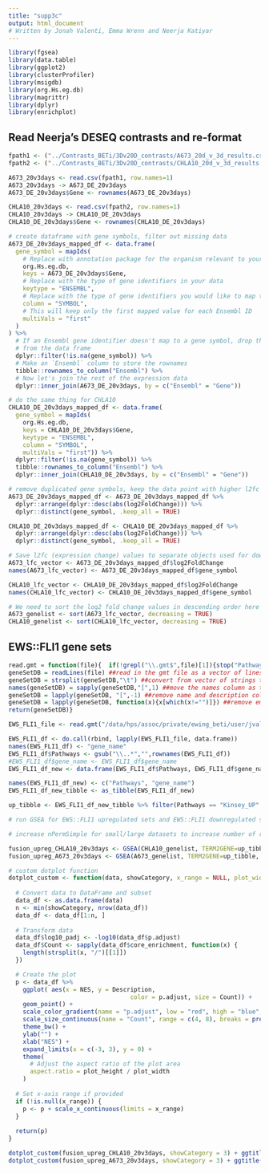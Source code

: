 ```yaml
---
title: "supp3c"
output: html_document
# Written by Jonah Valenti, Emma Wrenn and Neerja Katiyar
---
```


```r
library(fgsea)
library(data.table)
library(ggplot2)
library(clusterProfiler)
library(msigdb)
library(org.Hs.eg.db)
library(magrittr)
library(dplyr)
library(enrichplot)
```


## Read Neerja's DESEQ contrasts and re-format

```r
fpath1 <- ("../Contrasts_BETi/3Dv20D_contrasts/A673_20d_v_3d_results.csv")
fpath2 <- ("../Contrasts_BETi/3Dv20D_contrasts/CHLA10_20d_v_3d_results.csv")

A673_20v3days <- read.csv(fpath1, row.names=1)
A673_20v3days -> A673_DE_20v3days
A673_DE_20v3days$Gene <- rownames(A673_DE_20v3days)

CHLA10_20v3days <- read.csv(fpath2, row.names=1)
CHLA10_20v3days -> CHLA10_DE_20v3days
CHLA10_DE_20v3days$Gene <- rownames(CHLA10_DE_20v3days)

```


```r
# create dataframe with gene symbols, filter out missing data
A673_DE_20v3days_mapped_df <- data.frame(
  gene_symbol = mapIds(
    # Replace with annotation package for the organism relevant to your data
    org.Hs.eg.db,
    keys = A673_DE_20v3days$Gene,
    # Replace with the type of gene identifiers in your data
    keytype = "ENSEMBL",
    # Replace with the type of gene identifiers you would like to map to
    column = "SYMBOL",
    # This will keep only the first mapped value for each Ensembl ID
    multiVals = "first"
  )
) %>%
  # If an Ensembl gene identifier doesn't map to a gene symbol, drop that
  # from the data frame
  dplyr::filter(!is.na(gene_symbol)) %>%
  # Make an `Ensembl` column to store the rownames
  tibble::rownames_to_column("Ensembl") %>%
  # Now let's join the rest of the expression data
  dplyr::inner_join(A673_DE_20v3days, by = c("Ensembl" = "Gene"))

# do the same thing for CHLA10
CHLA10_DE_20v3days_mapped_df <- data.frame(
  gene_symbol = mapIds(
    org.Hs.eg.db,
    keys = CHLA10_DE_20v3days$Gene,
    keytype = "ENSEMBL",
    column = "SYMBOL",
    multiVals = "first")) %>%
  dplyr::filter(!is.na(gene_symbol)) %>%
  tibble::rownames_to_column("Ensembl") %>%
  dplyr::inner_join(CHLA10_DE_20v3days, by = c("Ensembl" = "Gene"))

```


```r
# remove duplicated gene symbols, keep the data point with higher l2fc
A673_DE_20v3days_mapped_df <- A673_DE_20v3days_mapped_df %>%
  dplyr::arrange(dplyr::desc(abs(log2FoldChange))) %>%
  dplyr::distinct(gene_symbol, .keep_all = TRUE)

CHLA10_DE_20v3days_mapped_df <- CHLA10_DE_20v3days_mapped_df %>%
  dplyr::arrange(dplyr::desc(abs(log2FoldChange))) %>%
  dplyr::distinct(gene_symbol, .keep_all = TRUE)

```


```r
# Save l2fc (expression change) values to separate objects used for downstream analysis
A673_lfc_vector <- A673_DE_20v3days_mapped_df$log2FoldChange
names(A673_lfc_vector) <- A673_DE_20v3days_mapped_df$gene_symbol

CHLA10_lfc_vector <- CHLA10_DE_20v3days_mapped_df$log2FoldChange
names(CHLA10_lfc_vector) <- CHLA10_DE_20v3days_mapped_df$gene_symbol

# We need to sort the log2 fold change values in descending order here
A673_genelist <- sort(A673_lfc_vector, decreasing = TRUE)
CHLA10_genelist <- sort(CHLA10_lfc_vector, decreasing = TRUE)

```

## EWS::FLI1 gene sets

```r
read.gmt = function(file){  if(!grepl("\\.gmt$",file)[1]){stop("Pathway information must be a .gmt file")}
geneSetDB = readLines(file) ##read in the gmt file as a vector of lines
geneSetDB = strsplit(geneSetDB,"\t") ##convert from vector of strings to a list
names(geneSetDB) = sapply(geneSetDB,"[",1) ##move the names column as the names of the list
geneSetDB = lapply(geneSetDB, "[",-1) ##remove name and description columns
geneSetDB = lapply(geneSetDB, function(x){x[which(x!="")]}) ##remove empty strings  
return(geneSetDB)}

EWS_FLI1_file <- read.gmt("/data/hps/assoc/private/ewing_beti/user/jvale8/toolbelt/EWS_FLI1_genesets_gmt.gmt")

EWS_FLI1_df <- do.call(rbind, lapply(EWS_FLI1_file, data.frame))
names(EWS_FLI1_df) <- "gene_name"
EWS_FLI1_df$Pathways <- gsub("\\..*","",rownames(EWS_FLI1_df))
#EWS_FLI1_df$gene_name <- EWS_FLI1_df$gene_name
EWS_FLI1_df_new <- data.frame(EWS_FLI1_df$Pathways, EWS_FLI1_df$gene_name)

names(EWS_FLI1_df_new) <- c("Pathways", "gene_name")
EWS_FLI1_df_new_tibble <- as_tibble(EWS_FLI1_df_new)

up_tibble <- EWS_FLI1_df_new_tibble %>% filter(Pathways == "Kinsey_UP" | Pathways == "Riggi_UP" | Pathways == "Hancock_Lessnick_UP")

```



```r
# run GSEA for EWS::FLI1 upregulated sets and EWS::FLI1 downregulated sets, for each cell line

# increase nPermSimple for small/large datasets to increase number of random tests used to calculate p-values, up_tibble contains kinsey_up, a gene set with over 1000 genes

fusion_upreg_CHLA10_20v3days <- GSEA(CHLA10_genelist, TERM2GENE=up_tibble, pvalueCutoff = 1.1, maxGSSize = 4000, nPermSimple = 1000000) 
fusion_upreg_A673_20v3days <- GSEA(A673_genelist, TERM2GENE=up_tibble, pvalueCutoff = 1.1, maxGSSize = 4000, nPermSimple = 1000000) 

```


```r
# custom dotplot function
dotplot_custom <- function(data, showCategory, x_range = NULL, plot_width = 10, plot_height = 5) {
  
  # Convert data to DataFrame and subset
  data_df <- as.data.frame(data)
  n <- min(showCategory, nrow(data_df))
  data_df <- data_df[1:n, ]
  
  # Transform data
  data_df$log10_padj <- -log10(data_df$p.adjust)
  data_df$Count <- sapply(data_df$core_enrichment, function(x) {
    length(strsplit(x, "/")[[1]])
  })

  # Create the plot
  p <- data_df %>%
    ggplot( aes(x = NES, y = Description,
                                  color = p.adjust, size = Count)) +
    geom_point() +
    scale_color_gradient(name = "p.adjust", low = "red", high = "blue", breaks = c(0, 0.1, 0.25, 1), limits = c(0,1)) +
    scale_size_continuous(name = "Count", range = c(4, 8), breaks = pretty(data_df$Count, n = 3)) +
    theme_bw() +
    ylab("") +
    xlab("NES") +
    expand_limits(x = c(-3, 3), y = 0) +
    theme(
      # Adjust the aspect ratio of the plot area
      aspect.ratio = plot_height / plot_width
    )
  
  # Set x-axis range if provided
  if (!is.null(x_range)) {
    p <- p + scale_x_continuous(limits = x_range)
  }
  
  return(p)
}

```


```r
dotplot_custom(fusion_upreg_CHLA10_20v3days, showCategory = 3) + ggtitle("CHLA10 up sets") # supp 3c
dotplot_custom(fusion_upreg_A673_20v3days, showCategory = 3) + ggtitle("A673 up sets") # supp 3c

```

